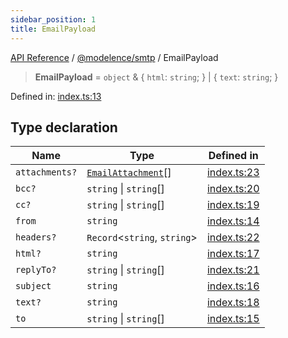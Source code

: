 ```yaml
---
sidebar_position: 1
title: EmailPayload
---
```


[API Reference](/api-reference/@modelence/smtp/type-aliases/../../../index) / [@modelence/smtp](/api-reference/@modelence/smtp/type-aliases/../index) / EmailPayload

> **EmailPayload** = `object` & \{ `html`: `string`; \} \| \{ `text`: `string`; \}

Defined in: [index.ts:13](https://github.com/modelence/modelence/blob/05ac1b747aa6f2d488192772f7b7b9435623732b/packages/smtp/src/index.ts#L13)

## Type declaration

| Name | Type | Defined in |
| ------ | ------ | ------ |
| `attachments?` | [`EmailAttachment`](/api-reference/@modelence/smtp/type-aliases/EmailAttachment)[] | [index.ts:23](https://github.com/modelence/modelence/blob/05ac1b747aa6f2d488192772f7b7b9435623732b/packages/smtp/src/index.ts#L23) |
| `bcc?` | `string` \| `string`[] | [index.ts:20](https://github.com/modelence/modelence/blob/05ac1b747aa6f2d488192772f7b7b9435623732b/packages/smtp/src/index.ts#L20) |
| `cc?` | `string` \| `string`[] | [index.ts:19](https://github.com/modelence/modelence/blob/05ac1b747aa6f2d488192772f7b7b9435623732b/packages/smtp/src/index.ts#L19) |
| `from` | `string` | [index.ts:14](https://github.com/modelence/modelence/blob/05ac1b747aa6f2d488192772f7b7b9435623732b/packages/smtp/src/index.ts#L14) |
| `headers?` | `Record`\<`string`, `string`\> | [index.ts:22](https://github.com/modelence/modelence/blob/05ac1b747aa6f2d488192772f7b7b9435623732b/packages/smtp/src/index.ts#L22) |
| `html?` | `string` | [index.ts:17](https://github.com/modelence/modelence/blob/05ac1b747aa6f2d488192772f7b7b9435623732b/packages/smtp/src/index.ts#L17) |
| `replyTo?` | `string` \| `string`[] | [index.ts:21](https://github.com/modelence/modelence/blob/05ac1b747aa6f2d488192772f7b7b9435623732b/packages/smtp/src/index.ts#L21) |
| `subject` | `string` | [index.ts:16](https://github.com/modelence/modelence/blob/05ac1b747aa6f2d488192772f7b7b9435623732b/packages/smtp/src/index.ts#L16) |
| `text?` | `string` | [index.ts:18](https://github.com/modelence/modelence/blob/05ac1b747aa6f2d488192772f7b7b9435623732b/packages/smtp/src/index.ts#L18) |
| `to` | `string` \| `string`[] | [index.ts:15](https://github.com/modelence/modelence/blob/05ac1b747aa6f2d488192772f7b7b9435623732b/packages/smtp/src/index.ts#L15) |
